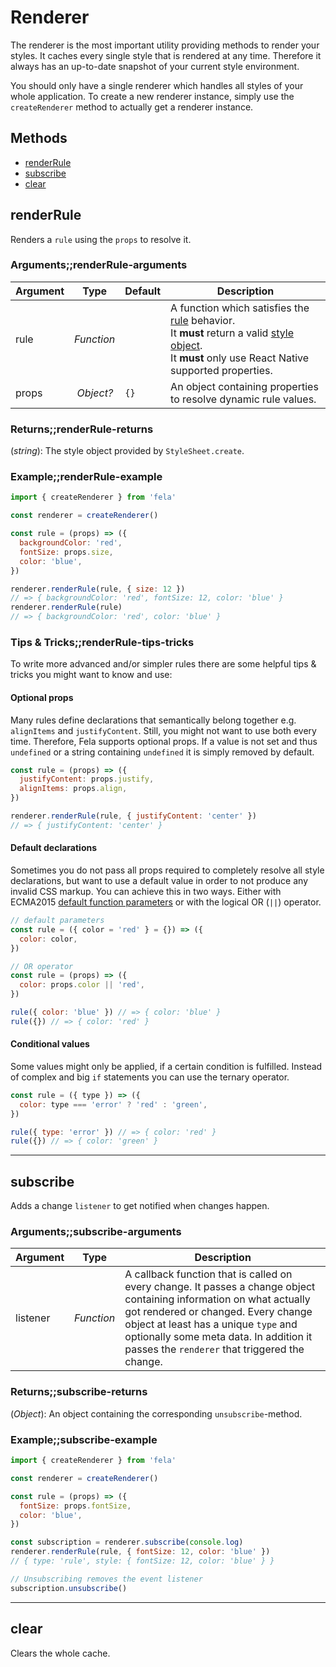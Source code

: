 # Renderer

The renderer is the most important utility providing methods to render your styles. It caches every single style that is rendered at any time. Therefore it always has an up-to-date snapshot of your current style environment.<br />

You should only have a single renderer which handles all styles of your whole application.
To create a new renderer instance, simply use the `createRenderer` method to actually get a renderer instance.

## Methods

- [renderRule](#renderrule)
- [subscribe](#subscribe)
- [clear](#clear)

## renderRule

Renders a `rule` using the `props` to resolve it.

### Arguments;;renderRule-arguments

| Argument | Type       | Default | Description                                                                                                                                                                                           |
| -------- | ---------- | ------- | ----------------------------------------------------------------------------------------------------------------------------------------------------------------------------------------------------- |
| rule     | _Function_ |         | A function which satisfies the [rule](basics/rules) behavior.<br />It **must** return a valid [style object](basics/rules#style-object).<br />It **must** only use React Native supported properties. |
| props    |  *Object?* | `{}`    | An object containing properties to resolve dynamic rule values.                                                                                                                                       |

### Returns;;renderRule-returns

(_string_): The style object provided by `StyleSheet.create`.

### Example;;renderRule-example

```javascript
import { createRenderer } from 'fela'

const renderer = createRenderer()

const rule = (props) => ({
  backgroundColor: 'red',
  fontSize: props.size,
  color: 'blue',
})

renderer.renderRule(rule, { size: 12 })
// => { backgroundColor: 'red', fontSize: 12, color: 'blue' }
renderer.renderRule(rule)
// => { backgroundColor: 'red', color: 'blue' }
```

### Tips & Tricks;;renderRule-tips-tricks

To write more advanced and/or simpler rules there are some helpful tips & tricks you might want to know and use:

#### Optional props

Many rules define declarations that semantically belong together e.g. `alignItems` and `justifyContent`. Still, you might not want to use both every time. Therefore, Fela supports optional props. If a value is not set and thus `undefined` or a string containing `undefined` it is simply removed by default.

```javascript
const rule = (props) => ({
  justifyContent: props.justify,
  alignItems: props.align,
})

renderer.renderRule(rule, { justifyContent: 'center' })
// => { justifyContent: 'center' }
```

#### Default declarations

Sometimes you do not pass all props required to completely resolve all style declarations, but want to use a default value in order to not produce any invalid CSS markup. You can achieve this in two ways. Either with ECMA2015 [default function parameters](https://developer.mozilla.org/en-US/docs/Web/JavaScript/Reference/Functions/Default_parameters) or with the logical OR (`||`) operator.

```javascript
// default parameters
const rule = ({ color = 'red' } = {}) => ({
  color: color,
})

// OR operator
const rule = (props) => ({
  color: props.color || 'red',
})

rule({ color: 'blue' }) // => { color: 'blue' }
rule({}) // => { color: 'red' }
```

#### Conditional values

Some values might only be applied, if a certain condition is fulfilled. Instead of complex and big `if` statements you can use the ternary operator.

```javascript
const rule = ({ type }) => ({
  color: type === 'error' ? 'red' : 'green',
})

rule({ type: 'error' }) // => { color: 'red' }
rule({}) // => { color: 'green' }
```

---

## subscribe

Adds a change `listener` to get notified when changes happen.

### Arguments;;subscribe-arguments

| Argument | Type       | Description                                                                                                                                                                                                                                                                                    |
| -------- | ---------- | ---------------------------------------------------------------------------------------------------------------------------------------------------------------------------------------------------------------------------------------------------------------------------------------------- |
| listener | _Function_ | A callback function that is called on every change. It passes a change object containing information on what actually got rendered or changed. Every change object at least has a unique `type` and optionally some meta data. In addition it passes the `renderer` that triggered the change. |

### Returns;;subscribe-returns

(_Object_): An object containing the corresponding `unsubscribe`-method.

### Example;;subscribe-example

```javascript
import { createRenderer } from 'fela'

const renderer = createRenderer()

const rule = (props) => ({
  fontSize: props.fontSize,
  color: 'blue',
})

const subscription = renderer.subscribe(console.log)
renderer.renderRule(rule, { fontSize: 12, color: 'blue' })
// { type: 'rule', style: { fontSize: 12, color: 'blue' } }

// Unsubscribing removes the event listener
subscription.unsubscribe()
```

---

## clear

Clears the whole cache.
